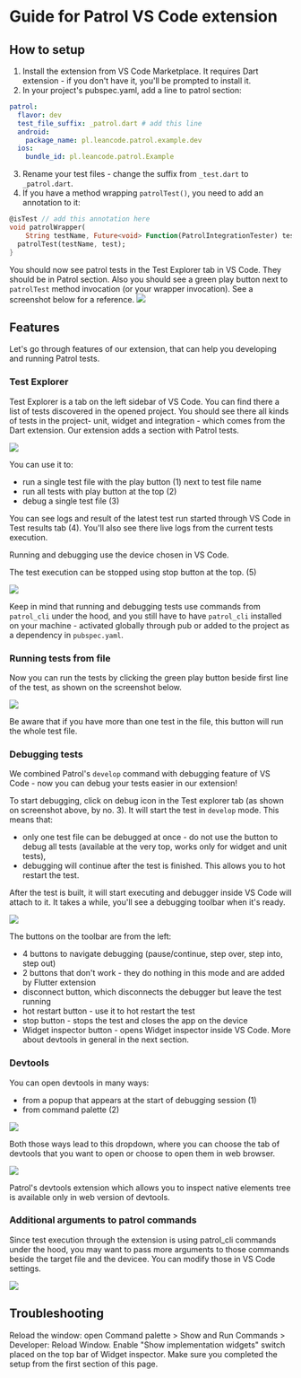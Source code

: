 # Guide for Patrol VS Code extension

## How to setup

1. Install the extension from VS Code Marketplace. It requires Dart extension - 
if you don't have it, you'll be prompted to install it.
2. In your project's pubspec.yaml, add a line to patrol section:
```yaml title=pubspec.yaml
patrol:
  flavor: dev
  test_file_suffix: _patrol.dart # add this line
  android:
    package_name: pl.leancode.patrol.example.dev
  ios:
    bundle_id: pl.leancode.patrol.Example
```
3. Rename your test files - change the suffix from `_test.dart` to `_patrol.dart`.
4. If you have a method wrapping `patrolTest()`, you need to add an annotation to it:
```dart title=patrol_wrapper.dart
@isTest // add this annotation here
void patrolWrapper(
    String testName, Future<void> Function(PatrolIntegrationTester) test) {
  patrolTest(testName, test);
}
```

You should now see patrol tests in the Test Explorer tab in VS Code. They should
 be in Patrol section. Also you should see a green play button next to 
 `patrolTest` method invocation (or your wrapper invocation). See a screenshot below for a reference.
<Image src="/assets/vsc-ext-sample.png"/>

## Features

Let's go through features of our extension, that can help you developing and running Patrol tests.

### Test Explorer

Test Explorer is a tab on the left sidebar of VS Code. You can find there a list 
of tests discovered in the opened project. You should see there all kinds of 
tests in the project- unit, widget and integration - which comes from the Dart 
extension. Our extension adds a section with Patrol tests.

<Image src="/assets/vsc-ext-testexplorer.png"/>

You can use it to:
 - run a single test file with the play button (1) next to test file name
 - run all tests with play button at the top (2)
 - debug a single test file (3)

You can see logs and result of the latest test run started through VS Code in 
Test results tab (4). You'll also see there live logs from the current tests execution.

Running and debugging use the device chosen in VS Code. 

The test execution can be stopped using stop button at the top. (5)

<Image src="/assets/vsc-ext-stop-button.png"/>

Keep in mind that running and debugging tests use commands from `patrol_cli` under 
the hood, and you still have to have `patrol_cli` installed on your machine - activated 
globally through pub or added to the project as a dependency in `pubspec.yaml`.

### Running tests from file

Now you can run the tests by clicking the green play button beside first line of the test, as shown on the screenshot below.

<Image src="/assets/vsc-ext-green-play-button.png"/>

Be aware that if you have more than one test in the file, this button will run the whole test file.

### Debugging tests

We combined Patrol's `develop` command with debugging feature of VS Code - now
 you can debug your tests easier in our extension!

To start debugging, click on debug icon in the Test explorer tab (as shown on
 screenshot above, by no. 3). It will start the test in `develop` mode. This
 means that: 
 - only one test file can be debugged at once - do not use the button
 to debug all tests (available at the very top, works only for widget and unit 
 tests),
 - debugging will continue after the test is finished. This allows you to 
 hot restart the test.

After the test is built, it will start executing and debugger inside VS Code
 will attach to it. It takes a while, you'll see a debugging toolbar when it's ready.

<Image src="/assets/vsc-ext-debugging-toolbar.png"/>

The buttons on the toolbar are from the left:
- 4 buttons to navigate debugging (pause/continue, step over, step into, step out)
- 2 buttons that don't work - they do nothing in this mode and are added by Flutter extension
- disconnect button, which disconnects the debugger but leave the test running
- hot restart button - use it to hot restart the test
- stop button - stops the test and closes the app on the device
- Widget inspector button - opens Widget inspector inside VS Code. More about 
  devtools in general in the next section.

### Devtools

You can open devtools in many ways: 
- from a popup that appears at the start of debugging session (1)
- from command palette (2)

<Image src="/assets/vsc-ext-devtools.png"/>

Both those ways lead to this dropdown, where you can choose the tab of devtools
 that you want to open or choose to open them in web browser.

<Image src="/assets/vsc-ext-devtools-dropdown.png"/>

<Info>Patrol's devtools extension which allows you to inspect native elements
 tree is available only in web version of devtools. </Info>

### Additional arguments to patrol commands

Since test execution through the extension is using patrol_cli commands under the hood,
you may want to pass more arguments to those commands beside the target file and the devicee.
You can modify those in VS Code settings.

<Image src="/assets/vsc-ext-additional-args.png"/>

## Troubleshooting

<Accordion title="I created new test but it doesn't appear in test explorer">
  Reload the window: open Command palette > Show and Run Commands > Developer: Reload Window.
</Accordion>

<Accordion title="I don't see any widgets in Widget inspector">
  Enable "Show implementation widgets" switch placed on the top bar of Widget inspector.
</Accordion>

<Accordion title="I have many patrol tests, but none of them are shown in test explorer">
  Make sure you completed the setup from the first section of this page.
</Accordion>
